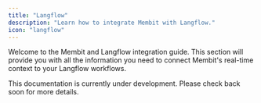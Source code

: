 ```yaml
---
title: "Langflow"
description: "Learn how to integrate Membit with Langflow."
icon: "langflow"
---
```


Welcome to the Membit and Langflow integration guide. This section will provide you with all the information you need to connect Membit's real-time context to your Langflow workflows.

<Info>
  This documentation is currently under development. Please check back soon for
  more details.
</Info>
